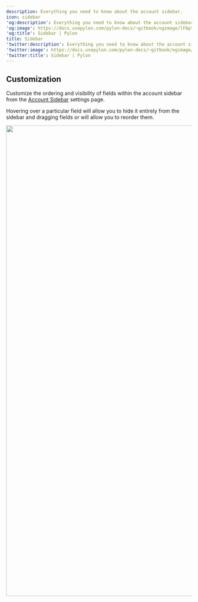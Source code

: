 ---
description: Everything you need to know about the account sidebar.
icon: sidebar
'og:description': Everything you need to know about the account sidebar.
'og:image': https://docs.usepylon.com/pylon-docs/~gitbook/ogimage/lFApt5XJ2QaLngWTevOq
'og:title': Sidebar | Pylon
title: Sidebar
'twitter:description': Everything you need to know about the account sidebar.
'twitter:image': https://docs.usepylon.com/pylon-docs/~gitbook/ogimage/lFApt5XJ2QaLngWTevOq
'twitter:title': Sidebar | Pylon
---
## Customization

Customize the ordering and visibility of fields within the account sidebar from the [Account Sidebar](https://app.usepylon.com/settings/account-sidebar) settings page.

Hovering over a particular field will allow you to hide it entirely from the sidebar and dragging fields or will allow you to reorder them.

<Frame>
<img alt="" class="block" data-testid="zoom-image" fetchpriority="high" height="1278" sizes="(max-width: 640px) 400px, 768px" src="/images/a968486f.png" width="2188"/>
</Frame>
